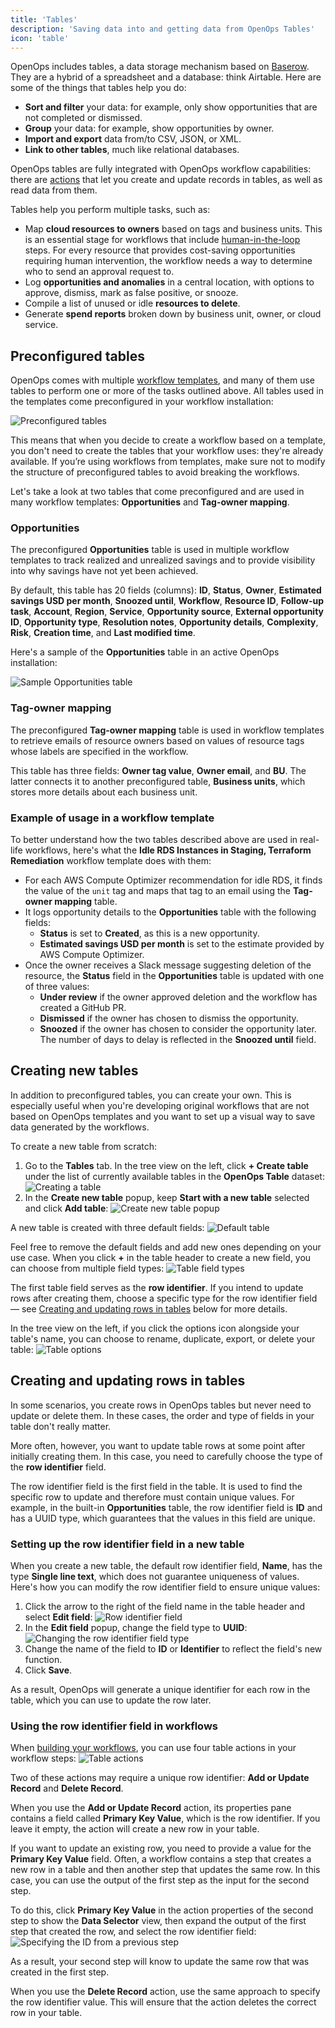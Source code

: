 ```yaml
---
title: 'Tables'
description: 'Saving data into and getting data from OpenOps Tables'
icon: 'table'
---
```


OpenOps includes tables, a data storage mechanism based on [Baserow](https://baserow.io/user-docs/intro-to-tables). They are a hybrid of a spreadsheet and a database: think Airtable. Here are some of the things that tables help you do:
* **Sort and filter** your data: for example, only show opportunities that are not completed or dismissed.
* **Group** your data: for example, show opportunities by owner.
* **Import and export** data from/to CSV, JSON, or XML.
* **Link to other tables**, much like relational databases.

OpenOps tables are fully integrated with OpenOps workflow capabilities: there are [actions](/workflow-management/actions/) that let you create and update records in tables, as well as read data from them.

Tables help you perform multiple tasks, such as:
* Map **cloud resources to owners** based on tags and business units. This is an essential stage for workflows that include [human-in-the-loop](/workflow-management/human-in-the-loop/) steps. For every resource that provides cost-saving opportunities requiring human intervention, the workflow needs a way to determine who to send an approval request to.
* Log **opportunities and anomalies** in a central location, with options to approve, dismiss, mark as false positive, or snooze.
* Compile a list of unused or idle **resources to delete**.
* Generate **spend reports** broken down by business unit, owner, or cloud service.

## Preconfigured tables

OpenOps comes with multiple [workflow templates](/workflow-management/workflow-templates/), and many of them use tables to perform one or more of the tasks outlined above. All tables used in the templates come preconfigured in your workflow installation:

![Preconfigured tables](/images/tables-preconfigured.png)

This means that when you decide to create a workflow based on a template, you don't need to create the tables that your workflow uses: they're already available. If you’re using workflows from templates, make sure not to modify the structure of preconfigured tables to avoid breaking the workflows.

Let's take a look at two tables that come preconfigured and are used in many workflow templates: **Opportunities** and **Tag-owner mapping**.

### Opportunities

The preconfigured **Opportunities** table is used in multiple workflow templates to track realized and unrealized savings and to provide visibility into why savings have not yet been achieved.

By default, this table has 20 fields (columns): **ID**, **Status**, **Owner**, **Estimated savings USD per month**, **Snoozed until**, **Workflow**, **Resource ID**, **Follow-up task**, **Account**, **Region**, **Service**, **Opportunity source**, **External opportunity ID**, **Opportunity type**, **Resolution notes**, **Opportunity details**, **Complexity**, **Risk**, **Creation time**, and **Last modified time**.

Here's a sample of the **Opportunities** table in an active OpenOps installation:

![Sample Opportunities table](/images/tables-opportunity.png)

### Tag-owner mapping

The preconfigured **Tag-owner mapping** table is used in workflow templates to retrieve emails of resource owners based on values of resource tags whose labels are specified in the workflow.

This table has three fields: **Owner tag value**, **Owner email**, and **BU**. The latter connects it to another preconfigured table, **Business units**, which stores more details about each business unit.

### Example of usage in a workflow template

To better understand how the two tables described above are used in real-life workflows, here's what the **Idle RDS Instances in Staging, Terraform Remediation** workflow template does with them:
* For each AWS Compute Optimizer recommendation for idle RDS, it finds the value of the `unit` tag and maps that tag to an email using the **Tag-owner mapping** table.
* It logs opportunity details to the **Opportunities** table with the following fields:
    * **Status** is set to **Created**, as this is a new opportunity.
    * **Estimated savings USD per month** is set to the estimate provided by AWS Compute Optimizer.
* Once the owner receives a Slack message suggesting deletion of the resource, the **Status** field in the **Opportunities** table is updated with one of three values:
    * **Under review** if the owner approved deletion and the workflow has created a GitHub PR.
    * **Dismissed** if the owner has chosen to dismiss the opportunity.
    * **Snoozed** if the owner has chosen to consider the opportunity later. The number of days to delay is reflected in the **Snoozed until** field.

## Creating new tables

In addition to preconfigured tables, you can create your own. This is especially useful when you're developing original workflows that are not based on OpenOps templates and you want to set up a visual way to save data generated by the workflows.

To create a new table from scratch:

1. Go to the **Tables** tab. In the tree view on the left, click **+ Create table** under the list of currently available tables in the **OpenOps Table** dataset:
    ![Creating a table](/images/tables-tree-create.png)
2. In the **Create new table** popup, keep **Start with a new table** selected and click **Add table**:
    ![Create new table popup](/images/tables-create-new-table.png)

A new table is created with three default fields:
![Default table](/images/tables-default.png)

Feel free to remove the default fields and add new ones depending on your use case. When you click **+** in the table header to create a new field, you can choose from multiple field types:
![Table field types](/images/tables-add-fields.png)

The first table field serves as the **row identifier**. If you intend to update rows after creating them, choose a specific type for the row identifier field — see [Creating and updating rows in tables](#creating-vs-updating-rows-in-tables) below for more details.

In the tree view on the left, if you click the options icon alongside your table's name, you can choose to rename, duplicate, export, or delete your table:
![Table options](/images/tables-table-options.png)

## Creating and updating rows in tables

In some scenarios, you create rows in OpenOps tables but never need to update or delete them. In these cases, the order and type of fields in your table don't really matter.

More often, however, you want to update table rows at some point after initially creating them. In this case, you need to carefully choose the type of the **row identifier** field.

The row identifier field is the first field in the table. It is used to find the specific row to update and therefore must contain unique values. For example, in the built-in **Opportunities** table, the row identifier field is **ID** and has a UUID type, which guarantees that the values in this field are unique.

### Setting up the row identifier field in a new table

When you create a new table, the default row identifier field, **Name**, has the type **Single line text**, which does not guarantee uniqueness of values. Here's how you can modify the row identifier field to ensure unique values:

1. Click the arrow to the right of the field name in the table header and select **Edit field**:
![Row identifier field](/images/tables-row-identifier-edit-field.png)
2. In the **Edit field** popup, change the field type to **UUID**:
![Changing the row identifier field type](/images/tables-row-identifier-uuid.png)
3. Change the name of the field to **ID** or **Identifier** to reflect the field's new function.
4. Click **Save**.

As a result, OpenOps will generate a unique identifier for each row in the table, which you can use to update the row later.

### Using the row identifier field in workflows

When [building your workflows](/workflow-management/building-workflows/), you can use four table actions in your workflow steps:
![Table actions](/images/tables-actions.png)

Two of these actions may require a unique row identifier: **Add or Update Record** and **Delete Record**.

When you use the **Add or Update Record** action, its properties pane contains a field called **Primary Key Value**, which is the row identifier. If you leave it empty, the action will create a new row in your table.

If you want to update an existing row, you need to provide a value for the **Primary Key Value** field. Often, a workflow contains a step that creates a new row in a table and then another step that updates the same row. In this case, you can use the output of the first step as the input for the second step.

To do this, click **Primary Key Value** in the action properties of the second step to show the **Data Selector** view, then expand the output of the first step that created the row, and select the row identifier field:
![Specifying the ID from a previous step](/images/tables-actions-id-from-previous-action.png)

As a result, your second step will know to update the same row that was created in the first step.

When you use the **Delete Record** action, use the same approach to specify the row identifier value. This will ensure that the action deletes the correct row in your table.
